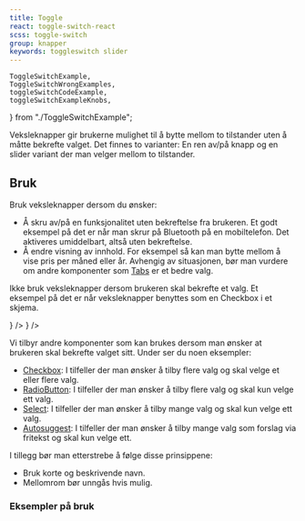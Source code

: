 ```yaml
---
title: Toggle
react: toggle-switch-react
scss: toggle-switch
group: knapper
keywords: toggleswitch slider
---
```


    ToggleSwitchExample,
    ToggleSwitchWrongExamples,
    toggleSwitchCodeExample,
    toggleSwitchExampleKnobs,
} from "./ToggleSwitchExample";

<Ingress>
    Veksleknapper gir brukerne mulighet til å bytte mellom to tilstander uten å måtte bekrefte valget. Det finnes to
    varianter: En ren av/på knapp og en slider variant der man velger mellom to tilstander.
</Ingress>

<ComponentExample
    title="ToggleSwitch"
    component={ToggleSwitchExample}
    knobs={toggleSwitchExampleKnobs}
    codeExample={toggleSwitchCodeExample}
/>

## Bruk

Bruk veksleknapper dersom du ønsker:

-   Å skru av/på en funksjonalitet uten bekreftelse fra brukeren. Et godt eksempel på det er når man skrur på Bluetooth på en mobiltelefon. Det aktiveres umiddelbart, altså uten bekreftelse.
-   Å endre visning av innhold. For eksempel så kan man bytte mellom å vise pris per måned eller år. Avhengig av situasjonen, bør man vurdere om andre komponenter som [Tabs](/komponenter/tabs) er et bedre valg.

Ikke bruk veksleknapper dersom brukeren skal bekrefte et valg. Et eksempel på det er når veksleknapper benyttes som en Checkbox i et skjema.

<Grid>
    <DoDontExample
        type="do"
        description="Skrur av/på mørk modus umidderlbart uten bekreftelse fra brukeren"
        content={<ToggleSwitchExample />}
    />
    <DoDontExample
        type="dont"
        description="Ønsker bekreftelse fra brukeren ved å benytte veksleknapp som CheckBox"
        content={<ToggleSwitchWrongExamples />}
    />
</Grid>

Vi tilbyr andre komponenter som kan brukes dersom man ønsker at brukeren skal bekrefte valget sitt. Under ser du noen eksempler:

-   [Checkbox](/komponenter/checkbox): I tilfeller der man ønsker å tilby flere valg og skal velge et eller flere valg.
-   [RadioButton](/komponenter/radiobutton): I tilfeller der man ønsker å tilby flere valg og skal kun velge ett valg.
-   [Select](/komponenter/select): I tilfeller der man ønsker å tilby mange valg og skal kun velge ett valg.
-   [Autosuggest](/komponenter/autosuggest): I tilfeller der man ønsker å tilby mange valg som forslag via fritekst og skal kun velge ett.

I tillegg bør man etterstrebe å følge disse prinsippene:

-   Bruk korte og beskrivende navn.
-   Mellomrom bør unngås hvis mulig.

### Eksempler på bruk

<PortalImage
    src="/assets/documentation/togle/toggle-dekninger.png"
    caption="Toggle som bytter mellom å vise hva forsikringen dekker og ikke dekker."
/>

<PortalImage
    src="/assets/documentation/togle/toggle-priser.png"
    caption="Toggle som bytter mellom priser vist per måned eller per år."
/>
